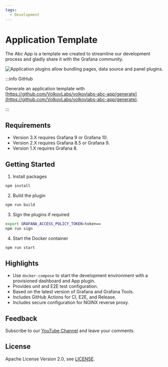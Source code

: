 ```yaml
---
tags:
  - Development
---
```



# Application Template

The Abc App is a template we created to streamline our development process and gladly share it with the Grafana community.

<Image
  title="Application plugins allow bundling pages, data source and panel plugins."
  src="/img/plugins/templates/application.png"
/>

:::info GitHub

Generate an application template with [https://github.com/VolkovLabs/volkovlabs-abc-app/generate](https://github.com/VolkovLabs/volkovlabs-abc-app/generate).

:::

## Requirements

- Version 3.X requires Grafana 9 or Grafana 10.
- Version 2.X requires Grafana 8.5 or Grafana 9.
- Version 1.X requires Grafana 8.

## Getting Started

1. Install packages

```bash
npm install
```

2. Build the plugin

```bash
npm run build
```

3. Sign the plugins if required

```bash
export GRAFANA_ACCESS_POLICY_TOKEN=token==
npm run sign
```

4. Start the Docker container

```bash
npm run start
```

## Highlights

- Use `docker-compose` to start the development environment with a provisioned dashboard and App plugin.
- Provides unit and E2E test configuration.
- Based on the latest version of Grafana and Grafana Tools.
- Includes GitHub Actions for CI, E2E, and Release.
- Includes secure configuration for NGINX reverse proxy.

## Feedback

Subscribe to our [YouTube Channel](https://www.youtube.com/@volkovlabs) and leave your comments.

## License

Apache License Version 2.0, see [LICENSE](https://github.com/volkovlabs/volkovlabs-abc-app/blob/main/LICENSE).
